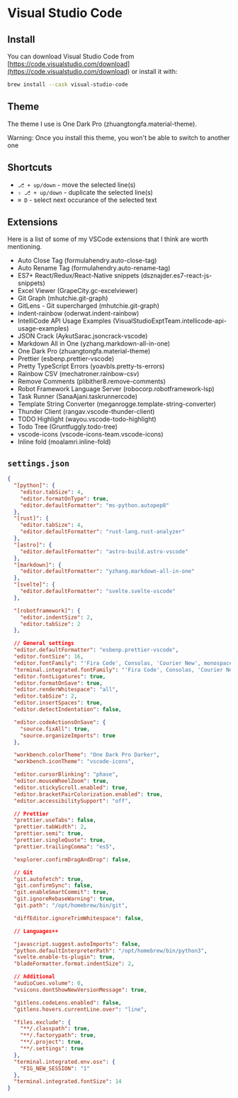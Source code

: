 
# Visual Studio Code

## Install

You can download Visual Studio Code from [https://code.visualstudio.com/download](https://code.visualstudio.com/download) or install it with:

```bash copy
brew install --cask visual-studio-code
```

## Theme

The theme I use is One Dark Pro (zhuangtongfa.material-theme).

<Callout type="warning">
  Warning: Once you install this theme, you won't be able to switch to another
  one
</Callout>

## Shortcuts

- `⎇ + up/down` - move the selected line(s)
- `⇧ ⎇ + up/down` - duplicate the selected line(s)
- `⌘ D` - select next occurance of the selected text

## Extensions

Here is a list of some of my VSCode extensions that I think are worth mentioning.

- Auto Close Tag (formulahendry.auto-close-tag)
- Auto Rename Tag (formulahendry.auto-rename-tag)
- ES7+ React/Redux/React-Native snippets (dsznajder.es7-react-js-snippets)
- Excel Viewer (GrapeCity.gc-excelviewer)
- Git Graph (mhutchie.git-graph)
- GitLens - Git supercharged (mhutchie.git-graph)
- indent-rainbow (oderwat.indent-rainbow)
- IntelliCode API Usage Examples (VisualStudioExptTeam.intellicode-api-usage-examples)
- JSON Crack (AykutSarac.jsoncrack-vscode)
- Markdown All in One (yzhang.markdown-all-in-one)
- One Dark Pro (zhuangtongfa.material-theme)
- Prettier (esbenp.prettier-vscode)
- Pretty TypeScript Errors (yoavbls.pretty-ts-errors)
- Rainbow CSV (mechatroner.rainbow-csv)
- Remove Comments (plibither8.remove-comments)
- Robot Framework Language Server (robocorp.robotframework-lsp)
- Task Runner (SanaAjani.taskrunnercode)
- Template String Converter (meganrogge.template-string-converter)
- Thunder Client (rangav.vscode-thunder-client)
- TODO Highlight (wayou.vscode-todo-highlight)
- Todo Tree (Gruntfuggly.todo-tree)
- vscode-icons (vscode-icons-team.vscode-icons)
- Inline fold (moalamri.inline-fold)

## `settings.json`

```json
{
  "[python]": {
    "editor.tabSize": 4,
    "editor.formatOnType": true,
    "editor.defaultFormatter": "ms-python.autopep8"
  },
  "[rust]": {
    "editor.tabSize": 4,
    "editor.defaultFormatter": "rust-lang.rust-analyzer"
  },
  "[astro]": {
    "editor.defaultFormatter": "astro-build.astro-vscode"
  },
  "[markdown]": {
    "editor.defaultFormatter": "yzhang.markdown-all-in-one"
  },
  "[svelte]": {
    "editor.defaultFormatter": "svelte.svelte-vscode"
  },

  "[robotframework]": {
    "editor.indentSize": 2,
    "editor.tabSize": 2
  },

  // General settings
  "editor.defaultFormatter": "esbenp.prettier-vscode",
  "editor.fontSize": 16,
  "editor.fontFamily": "'Fira Code', Consolas, 'Courier New', monospace",
  "terminal.integrated.fontFamily": "'Fira Code', Consolas, 'Courier New', monospace",
  "editor.fontLigatures": true,
  "editor.formatOnSave": true,
  "editor.renderWhitespace": "all",
  "editor.tabSize": 2,
  "editor.insertSpaces": true,
  "editor.detectIndentation": false,

  "editor.codeActionsOnSave": {
    "source.fixAll": true,
    "source.organizeImports": true
  },

  "workbench.colorTheme": "One Dark Pro Darker",
  "workbench.iconTheme": "vscode-icons",

  "editor.cursorBlinking": "phase",
  "editor.mouseWheelZoom": true,
  "editor.stickyScroll.enabled": true,
  "editor.bracketPairColorization.enabled": true,
  "editor.accessibilitySupport": "off",

  // Prettier
  "prettier.useTabs": false,
  "prettier.tabWidth": 2,
  "prettier.semi": true,
  "prettier.singleQuote": true,
  "prettier.trailingComma": "es5",

  "explorer.confirmDragAndDrop": false,

  // Git
  "git.autofetch": true,
  "git.confirmSync": false,
  "git.enableSmartCommit": true,
  "git.ignoreRebaseWarning": true,
  "git.path": "/opt/homebrew/bin/git",

  "diffEditor.ignoreTrimWhitespace": false,

  // Languages++

  "javascript.suggest.autoImports": false,
  "python.defaultInterpreterPath": "/opt/homebrew/bin/python3",
  "svelte.enable-ts-plugin": true,
  "bladeFormatter.format.indentSize": 2,

  // Additional
  "audioCues.volume": 0,
  "vsicons.dontShowNewVersionMessage": true,

  "gitlens.codeLens.enabled": false,
  "gitlens.hovers.currentLine.over": "line",

  "files.exclude": {
    "**/.classpath": true,
    "**/.factorypath": true,
    "**/.project": true,
    "**/.settings": true
  },
  "terminal.integrated.env.osx": {
    "FIG_NEW_SESSION": "1"
  },
  "terminal.integrated.fontSize": 14
}
```

